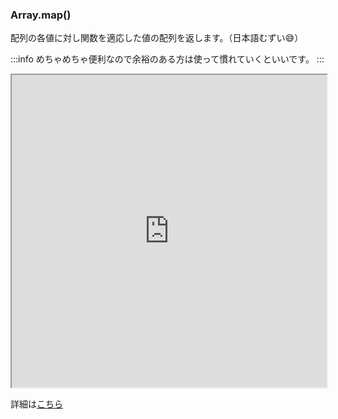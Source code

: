 ### Array.map()

配列の各値に対し関数を適応した値の配列を返します。（日本語むずい😅）

:::info
めちゃめちゃ便利なので余裕のある方は使って慣れていくといいです。
:::

<iframe
  src="https://stackblitz.com/edit/js-rdzpfx?devToolsHeight=33&embed=1&file=index.js&hideExplorer=1&hideNavigation=1"
  width="100%"
  height="500px"
  title="stupefied-sutherland-jdtqvf"
  allow="accelerometer; ambient-light-sensor; camera; encrypted-media; geolocation; gyroscope; hid; microphone; midi; payment; usb; vr; xr-spatial-tracking"
  sandbox="allow-forms allow-modals allow-popups allow-presentation allow-same-origin allow-scripts"
></iframe>

詳細は[こちら](https://developer.mozilla.org/ja/docs/Web/JavaScript/Reference/Global_Objects/Array/map)
